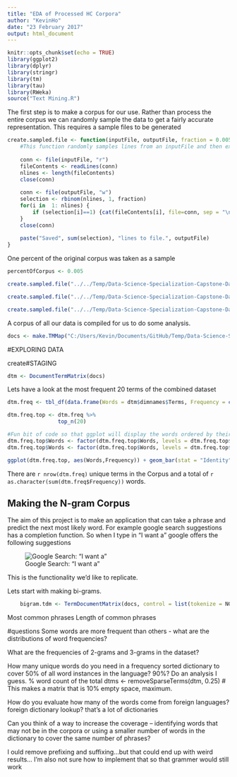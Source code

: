 ```yaml
---
title: "EDA of Processed HC Corpora"
author: "KevinHo"
date: "23 February 2017"
output: html_document
---
```


```r
knitr::opts_chunk$set(echo = TRUE)
library(ggplot2)
library(dplyr)
library(stringr)
library(tm)
library(tau)
library(RWeka)
source("Text Mining.R")
```

The first step is to make a corpus for our use. Rather than process the entire corpus we can randomly sample the data to get a fairly accurate representation. This requires a sample files to be generated

```r
create.sampled.file <- function(inputFile, outputFile, fraction = 0.005) {
    #This function randomly samples lines from an inputFile and then exports it into an outputFile
    
    conn <- file(inputFile, "r")
    fileContents <- readLines(conn)
    nlines <- length(fileContents)
    close(conn)
    
    conn <- file(outputFile, "w")
    selection <- rbinom(nlines, 1, fraction)
    for(i in  1: nlines) {
        if (selection[i]==1) {cat(fileContents[i], file=conn, sep = "\n")}
    }
    close(conn)
    
    paste("Saved", sum(selection), "lines to file.", outputFile)
}
```

One percent of the original corpus was taken as a sample

```r
percentOfCorpus <- 0.005

create.sampled.file("../../Temp/Data-Science-Specialization-Capstone-Data/en_US.news.txt","../../Temp/Data-Science-Specialization-Capstone-Data/Sampled/en_US.news_Sampled.txt", fraction = percentOfCorpus)

create.sampled.file("../../Temp/Data-Science-Specialization-Capstone-Data/en_US.blogs.txt","../../Temp/Data-Science-Specialization-Capstone-Data/Sampled/en_US.blogs_Sampled.txt", fraction = percentOfCorpus)

create.sampled.file("../../Temp/Data-Science-Specialization-Capstone-Data/en_US.twitter.txt","../../Temp/Data-Science-Specialization-Capstone-Data/Sampled/en_US.twitter_Sampled.txt", fraction = percentOfCorpus)

```


A corpus of all our data is compiled for us to do some analysis.
```r
docs <- make.TMMap("C:/Users/Kevin/Documents/GitHub/Temp/Data-Science-Specialization-Capstone-Data/Sampled")
```

#EXPLORING DATA


create#STAGING

```r
dtm <- DocumentTermMatrix(docs)   
```

Lets have a look at the most frequent 20 terms of the combined dataset
```r
dtm.freq <- tbl_df(data.frame(Words = dtm$dimnames$Terms, Frequency = colSums(as.matrix(dtm))))

dtm.freq.top <- dtm.freq %>%
                top_n(20)

#Fun bit of code so that ggplot will display the words ordered by their value
dtm.freq.top$Words <- factor(dtm.freq.top$Words, levels = dtm.freq.top$Words)
dtm.freq.top$Words <- factor(dtm.freq.top$Words, levels = dtm.freq.top$Words[order(dtm.freq.top$Frequency)])

ggplot(dtm.freq.top, aes(Words,Frequency)) + geom_bar(stat = "Identity") + coord_flip() + labs(title = "Top 20 Words in Combined Corpus")

```


There are `r nrow(dtm.freq)` unique terms in the Corpus and a total of `r as.character(sum(dtm.freq$Frequency))` words.

## Making the N-gram Corpus

The aim of this project is to make an application that can take a phrase and predict the next most likely word. For example google search suggestions has a completion function. So when I type in "I want a" google offers the following suggestions


![Google Search: "I want a"](Google Suggestions.png)

This is the functionality we'd like to replicate.


Lets start with making bi-grams.

``` r
    bigram.tdm <- TermDocumentMatrix(docs, control = list(tokenize = NGramTokenizer)
```

Most common phrases
Length of common phrases



#questions
Some words are more frequent than others - what are the distributions of word frequencies?

What are the frequencies of 2-grams and 3-grams in the dataset?

How many unique words do you need in a frequency sorted dictionary to cover 50% of all word instances in the language? 90%?
Do an analysis I guess. % word count of the total 
dtms <- removeSparseTerms(dtm, 0.25) # This makes a matrix that is 10% empty space, maximum.   

How do you evaluate how many of the words come from foreign languages?
foreign dictionary lookup? that's a lot of dictionaries

Can you think of a way to increase the coverage -- identifying words that may not be in the corpora or using a smaller number of words in the dictionary to cover the same number of phrases?

I ould remove prefixing and suffixing...but that could end up with weird results... I'm also not sure how to implement that so that grammer would still work